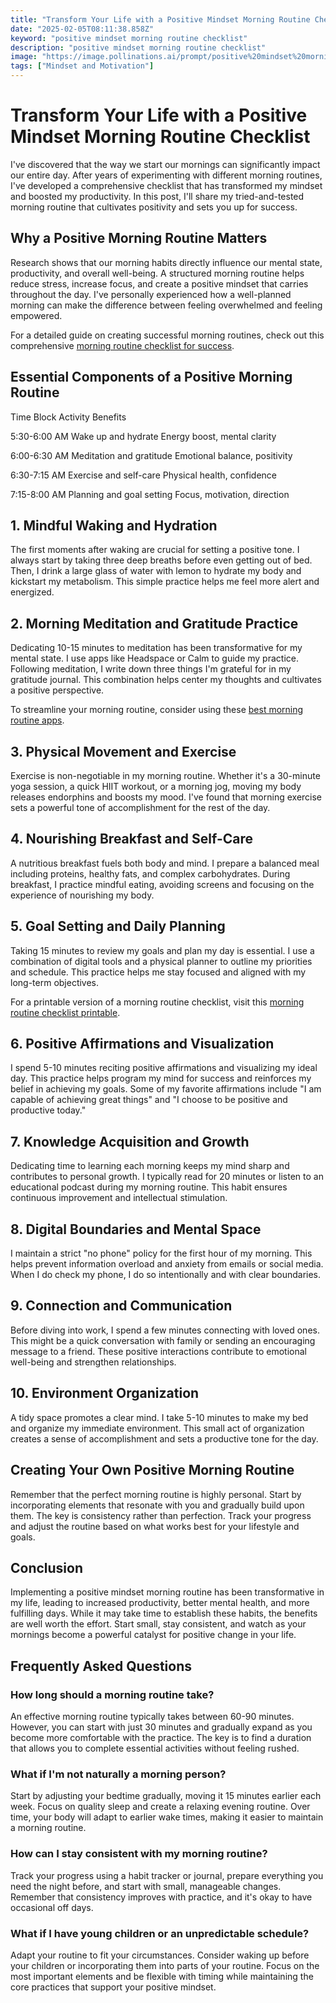```yaml
---
title: "Transform Your Life with a Positive Mindset Morning Routine Checklist"
date: "2025-02-05T08:11:38.858Z"
keyword: "positive mindset morning routine checklist"
description: "positive mindset morning routine checklist"
image: "https://image.pollinations.ai/prompt/positive%20mindset%20morning%20routine%20checklist%2C%20realistic%20photo%2C%20high%20quality%2C%204k?width=1024&height=1024&nologo=true"
tags: ["Mindset and Motivation"]
---
```



# Transform Your Life with a Positive Mindset Morning Routine Checklist


I've discovered that the way we start our mornings can significantly impact our entire day. After years of experimenting with different morning routines, I've developed a comprehensive checklist that has transformed my mindset and boosted my productivity. In this post, I'll share my tried-and-tested morning routine that cultivates positivity and sets you up for success.



## Why a Positive Morning Routine Matters


Research shows that our morning habits directly influence our mental state, productivity, and overall well-being. A structured morning routine helps reduce stress, increase focus, and create a positive mindset that carries throughout the day. I've personally experienced how a well-planned morning can make the difference between feeling overwhelmed and feeling empowered.



For a detailed guide on creating successful morning routines, check out this comprehensive [morning routine checklist for success](https://productivityprospect.com/blog/morning-routine-checklist-for-success/).



## Essential Components of a Positive Morning Routine




Time Block
Activity
Benefits


5:30-6:00 AM
Wake up and hydrate
Energy boost, mental clarity


6:00-6:30 AM
Meditation and gratitude
Emotional balance, positivity


6:30-7:15 AM
Exercise and self-care
Physical health, confidence


7:15-8:00 AM
Planning and goal setting
Focus, motivation, direction





## 1. Mindful Waking and Hydration


The first moments after waking are crucial for setting a positive tone. I always start by taking three deep breaths before even getting out of bed. Then, I drink a large glass of water with lemon to hydrate my body and kickstart my metabolism. This simple practice helps me feel more alert and energized.



## 2. Morning Meditation and Gratitude Practice


Dedicating 10-15 minutes to meditation has been transformative for my mental state. I use apps like Headspace or Calm to guide my practice. Following meditation, I write down three things I'm grateful for in my gratitude journal. This combination helps center my thoughts and cultivates a positive perspective.



To streamline your morning routine, consider using these [best morning routine apps](https://productivityprospect.com/blog/best-morning-routine-apps/).



## 3. Physical Movement and Exercise


Exercise is non-negotiable in my morning routine. Whether it's a 30-minute yoga session, a quick HIIT workout, or a morning jog, moving my body releases endorphins and boosts my mood. I've found that morning exercise sets a powerful tone of accomplishment for the rest of the day.



## 4. Nourishing Breakfast and Self-Care


A nutritious breakfast fuels both body and mind. I prepare a balanced meal including proteins, healthy fats, and complex carbohydrates. During breakfast, I practice mindful eating, avoiding screens and focusing on the experience of nourishing my body.



## 5. Goal Setting and Daily Planning


Taking 15 minutes to review my goals and plan my day is essential. I use a combination of digital tools and a physical planner to outline my priorities and schedule. This practice helps me stay focused and aligned with my long-term objectives.



For a printable version of a morning routine checklist, visit this [morning routine checklist printable](https://productivityprospect.com/blog/morning-routine-checklist-printable/).



## 6. Positive Affirmations and Visualization


I spend 5-10 minutes reciting positive affirmations and visualizing my ideal day. This practice helps program my mind for success and reinforces my belief in achieving my goals. Some of my favorite affirmations include "I am capable of achieving great things" and "I choose to be positive and productive today."



## 7. Knowledge Acquisition and Growth


Dedicating time to learning each morning keeps my mind sharp and contributes to personal growth. I typically read for 20 minutes or listen to an educational podcast during my morning routine. This habit ensures continuous improvement and intellectual stimulation.



## 8. Digital Boundaries and Mental Space


I maintain a strict "no phone" policy for the first hour of my morning. This helps prevent information overload and anxiety from emails or social media. When I do check my phone, I do so intentionally and with clear boundaries.



## 9. Connection and Communication


Before diving into work, I spend a few minutes connecting with loved ones. This might be a quick conversation with family or sending an encouraging message to a friend. These positive interactions contribute to emotional well-being and strengthen relationships.



## 10. Environment Organization


A tidy space promotes a clear mind. I take 5-10 minutes to make my bed and organize my immediate environment. This small act of organization creates a sense of accomplishment and sets a productive tone for the day.



## Creating Your Own Positive Morning Routine


Remember that the perfect morning routine is highly personal. Start by incorporating elements that resonate with you and gradually build upon them. The key is consistency rather than perfection. Track your progress and adjust the routine based on what works best for your lifestyle and goals.



## Conclusion


Implementing a positive mindset morning routine has been transformative in my life, leading to increased productivity, better mental health, and more fulfilling days. While it may take time to establish these habits, the benefits are well worth the effort. Start small, stay consistent, and watch as your mornings become a powerful catalyst for positive change in your life.



## Frequently Asked Questions


### How long should a morning routine take?

An effective morning routine typically takes between 60-90 minutes. However, you can start with just 30 minutes and gradually expand as you become more comfortable with the practice. The key is to find a duration that allows you to complete essential activities without feeling rushed.



### What if I'm not naturally a morning person?

Start by adjusting your bedtime gradually, moving it 15 minutes earlier each week. Focus on quality sleep and create a relaxing evening routine. Over time, your body will adapt to earlier wake times, making it easier to maintain a morning routine.



### How can I stay consistent with my morning routine?

Track your progress using a habit tracker or journal, prepare everything you need the night before, and start with small, manageable changes. Remember that consistency improves with practice, and it's okay to have occasional off days.



### What if I have young children or an unpredictable schedule?

Adapt your routine to fit your circumstances. Consider waking up before your children or incorporating them into parts of your routine. Focus on the most important elements and be flexible with timing while maintaining the core practices that support your positive mindset.



